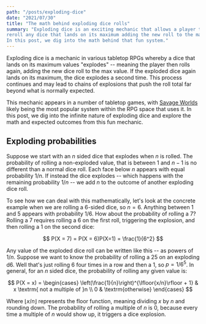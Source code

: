 ```yaml
---
path: "/posts/exploding-dice"
date: "2021/07/30"
title: "The math behind exploding dice rolls"
summary: "Exploding dice is an exciting mechanic that allows a player to
reroll any dice that lands on its maximum adding the new roll to the max.
In this post, we dig into the math behind that fun system."
---
```




Exploding dice is a mechanic in various tabletop RPGs whereby a dice that
lands on its maximum values "explodes" -- meaning the player then rolls
again, adding the new dice roll to the max value. If the exploded dice again
lands on its maximum, the dice explodes a second time. This process continues
and may lead to chains of explosions that push the roll total far beyond
what is normally expected.

This mechanic appears in a number of tabletop games, with 
[Savage Worlds](https://peginc.com/savage-settings/savage-worlds/) likely being
the most popular system within the RPG space that uses it. In this post, we 
dig into the infinite nature of exploding dice and explore the math and
expected outcomes from this fun mechanic.

## Exploding probabilities

Suppose we start with an $n$ sided dice that explodes when $n$ is rolled. The 
probability of rolling a non-exploded value, that is between $1$ and $n-1$ is
no different than a normal dice roll. Each face below $n$ appears with equal
probability $1/n$. If instead the dice explodes -- which happens with the
remaining probability $1/n$ -- we add $n$ to the outcome of another exploding
dice roll.

To see how we can deal with this mathematically, let's look at the concrete
example when we are rolling a 6-sided dice, so $n = 6$. Anything between 1 and
5 appears with probability $1/6$. How about the probability of rolling a 7?
Rolling a 7 requires rolling a 6 on the first roll, triggering the explosion, 
and then rolling a 1 on the second dice:

$$
P(X = 7) = P(X = 6)P(X=1) = \frac{1}{6^2}
$$

Any value of the exploded dice roll can be written like this -- as powers of
$1/n$. Suppose we want to know the probability of rolling a 25 on an exploding
d6. Well that's just rolling 6 four times in a row and then a 1, so $p = 1/6^5$.
In general, for an $n$ sided dice, the probability of rolling any given value is:


$$
P(X = x) = \begin{cases}
\left(\frac{1}{n}\right)^{\lfloor{x/n}\rfloor + 1} & x \textrm{ not a multiple of }n \\
0 & \textrm{otherwise}
\end{cases}
$$

Where $\lfloor{x/n}\rfloor$ represents the floor function, meaning dividing $x$ by $n$
and rounding down. The probability of rolling a multiple of $n$ is 0, because every 
time a multiple of $n$ would show up, it triggers a dice explosion.